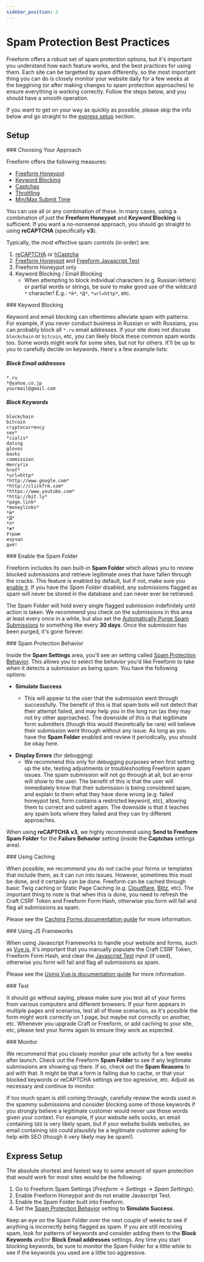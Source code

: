 ```yaml
---
sidebar_position: 3
---
```



# Spam Protection Best Practices

Freeform offers a robust set of spam protection options, but it's important you understand how each feature works, and the best practices for using them. Each site can be targetted by spam differently, so the most important thing you can do is closely monitor your website daily for a few weeks at the beggining (or after making changes to spam protection approaches) to ensure everything is working correctly. Follow the steps below, and you should have a smooth operation.

If you want to get on your way as quickly as possible, please skip the info below and go straight to the [express setup](#express-setup) section.

## Setup

<VerticalStepWrapper>
<StepMarkdown>
### Choosing Your Approach

Freeform offers the following measures:

- [Freeform Honeypot](../../forms/spam-protection#freeform-honeypot)
- [Keyword Blocking](../../forms/spam-protection#spam-blocking)
- [Captchas](../../forms/spam-protection#captchas)
- [Throttling](../../forms/spam-protection#throttling)
- [Min/Max Submit Time](../../configuration/settings#minimum-submit-time)

You can use all or any combination of these. In many cases, using a combination of just the **Freeform Honeypot** and **Keyword Blocking** is sufficient. If you want a no-nonsense approach, you should go straight to using **reCAPTCHA** (specifically **v3**).

Typically, the most effective spam controls (in order) are:

1. [reCAPTCHA](../../integrations/recaptcha/) or [hCaptcha](../../integrations/hcaptcha/)
2. [Freeform Honeypot](../../forms/spam-protection/#freeform-honeypot) and [Freeform Javascript Test](../../forms/spam-protection/#freeform-javascript-test)
3. Freeform Honeypot only
4. Keyword Blocking / Email Blocking
   - When attempting to block individual characters (e.g. Russian letters) or partial words or strings, be sure to make good use of the wildcard `*` character! E.g.: `*й*`, `*Д*`, `*url=http*`, etc.

</StepMarkdown>
<StepMarkdown>
### Keyword Blocking

Keyword and email blocking can oftentimes alleviate spam with patterns. For example, if you never conduct business in Russian or with Russians, you can probably block all `*.ru` email addresses. If your site does not discuss `blockchain` or `bitcoin`, etc, you can likely block these common spam words too. Some words might work for some sites, but not for others. It'll be up to you to carefully decide on keywords. Here's a few example lists:

##### Block Email addresses

```
*.ru
*@yahoo.co.jp
yourmail@gmail.com
```

##### Block Keywords

```
blockchain
bitcoin
cryptocurrency
sex*
*cialis*
dating
gloves
masks
commission
Henryrix
href*
*url=http*
*http://www.google.com*
*http://clickfrm.com*
*https://www.youtube.com*
*http://bit.ly*
*page.link*
*moneylinks*
*й*
*Д*
*п*
*ж*
Утром
изучал
дня!
```

</StepMarkdown>
<StepMarkdown>
### Enable the Spam Folder

Freeform includes its own built-in **Spam Folder** which allows you to review blocked submissions and retrieve legitimate ones that have fallen through the cracks. This feature is enabled by default, but if not, make sure you [enable it](../../forms/spam-protection/#spam-folder). If you have the _Spam Folder_ disabled, any submissions flagged as spam will never be stored in the database and can never ever be retrieved.

The Spam Folder will hold every single flagged submission indefinitely until action is taken. We recommend you check on the submissions in this area at least every once in a while, but also set the [Automatically Purge Spam Submissions](../../configuration/settings/#automatically-purge-spam-submissions) to something like every **30 days**. Once the submission has been purged, it's gone forever.

</StepMarkdown>
<StepMarkdown>
### Spam Protection Behavior

Inside the **Spam Settings** area, you'll see an setting called [Spam Protection Behavior](../../configuration/settings/#spam-protection-behavior). This allows you to select the behavior you'd like Freeform to take when it detects a submission as being spam. You have the following options:

- **Simulate Success** <Badge type="recommended" text="Recommended" />
  - This will appear to the user that the submission went through successfully. The benefit of this is that spam bots will not detect that their attempt failed, and may help you in the long run (as they may not try other approaches). The downside of this is that legitimate form submitters (though this would theoretically be rare) will believe their submission went through without any issue. As long as you have the **Spam Folder** enabled and review it periodically, you should be okay here.

* **Display Errors** (for debugging)
  - We recommend this only for debugging purposes when first setting up the site, testing adjustments or troubleshooting Freeform spam issues. The spam submission will not go through at all, but an error will show to the user. The benefit of this is that the user will immediately know that their submission is being considered spam, and explain to them what they have done wrong (e.g. failed honeypot test, form contains a restricted keyword, etc), allowing them to correct and submit again. The downside is that it teaches any spam bots where they failed and they can try different approaches.

When using **reCAPTCHA v3**, we highly recommend using **Send to Freeform Spam Folder** for the **Failure Behavior** setting (inside the **Captchas** settings area).

</StepMarkdown>
<StepMarkdown>
### Using Caching

When possible, we recommend you do not cache your forms or templates that include them, as it can run into issues. However, sometimes this must be done, and it certainly can be done. Freeform can be cached through basic Twig caching or Static Page Caching (e.g. [Cloudflare](http://cloudflare.com/), [Blitz](https://plugins.craftcms.com/blitz), etc). The important thing to note is that when this is done, you need to refresh the Craft CSRF Token and Freeform Form Hash, otherwise you form will fail and flag all submissions as spam.

Please see the [Caching Forms documentation guide](../templating/caching-forms/) for more information.

</StepMarkdown>
<StepMarkdown>
### Using JS Frameworks

When using Javascript Frameworks to handle your website and forms, such as [Vue.js](https://vuejs.org/), it's important that you manually populate the Craft CSRF Token, Freeform Form Hash, and clear the [Javascript Test](../../forms/spam-protection/#freeform-javascript-test) input (if used), otherwise you form will fail and flag all submissions as spam.

Please see the [Using Vue.js documentation guide](../headless/vuejs) for more information.

</StepMarkdown>
<StepMarkdown>
### Test

It should go without saying, please make sure you test all of your forms from various computers and different browsers. If your form appears in multiple pages and scenarios, test all of those scenarios, as it's possible the form might work correctly on 1 page, but maybe not correctly on another, etc. Whenever you upgrade Craft or Freeform, or add caching to your site, etc, please test your forms again to ensure they work as expected.

</StepMarkdown>
<StepMarkdown>
### Monitor

We recommend that you closely monitor your site activity for a few weeks after launch. Check out the Freeform **Spam Folder** to see if any legitimate submissions are showing up there. If so, check out the **Spam Reasons** to aid with that. It might be that a form is failing due to cache, or that your blocked keywords or reCAPTCHA settings are too agressive, etc. Adjust as necessary and continue to monitor.

If too much spam is still coming through, carefully review the words used in the spammy submissions and consider blocking some of those keywords if you strongly believe a legitimate customer would never use those words given your context. For example, if your website sells socks, an email containing `SEO` is very likely spam, but if your website builds websites, an email containing `SEO` could plausibly be a legitimate customer asking for help with SEO (though it very likely may be spam!).

</StepMarkdown>

</VerticalStepWrapper>

## Express Setup

The absolute shortest and fastest way to some amount of spam protection that would work for most sites would be the following:

1. Go to Freeform Spam Settings (_Freeform_ → _Settings_ → _Spam Settings_).
2. Enable Freeform Honeypot and do not enable Javascript Test.
3. Enable the Spam Folder built into Freeform.
4. Set the [Spam Protection Behavior](../../configuration/settings/#spam-protection-behavior) setting to **Simulate Success**.

Keep an eye on the Spam Folder over the next couple of weeks to see if anything is incorrectly being flagged as spam. If you are still receiving spam, look for patterns of keywords and consider adding them to the **Block Keywords** and/or **Block Email addresses** settings. Any time you start blocking keywords, be sure to monitor the Spam Folder for a little while to see if the keywords you used are a little too aggressive.
